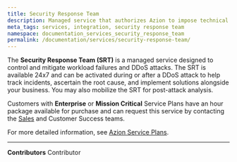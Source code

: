 ```yaml
---
title: Security Response Team
description: Managed service that authorizes Azion to impose technical measures available on the Azion's platform to control or mitigate DDoS attacks, even if such measures may result in an eventual performance degradation.
meta_tags: services, integration, security response team
namespace: documentation_services_security_response_team
permalink: /documentation/services/security-response-team/
---
```


The **Security Response Team (SRT)** is a managed service designed to control and mitigate workload failures and DDoS attacks. The SRT is available 24x7 and can be activated during or after a DDoS attack to help track incidents, ascertain the root cause, and implement solutions alongside your business. You may also mobilize the SRT for post-attack analysis.

Customers with **Enterprise** or **Mission Critical** Service Plans have an hour package available for purchase and can request this service by contacting the [Sales](https://www.azion.com/en/contact-sales/) and Customer Success teams. 

For more detailed information, see [Azion Service Plans](https://www.azion.com/en/pricing/#plans).



---


**Contributors** <ContributorList>Contributor</ContributorList>
